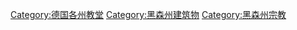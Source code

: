 [[Category:德国各州教堂|Category:德国各州教堂]]
[[Category:黑森州建筑物|Category:黑森州建筑物]]
[[Category:黑森州宗教|Category:黑森州宗教]]